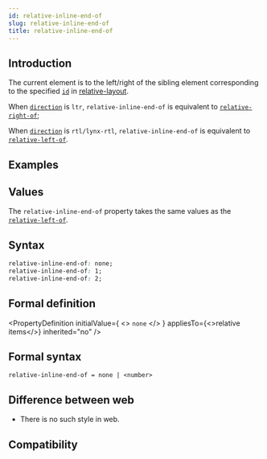 ```yaml
---
id: relative-inline-end-of
slug: relative-inline-end-of
title: relative-inline-end-of
---
```


## Introduction

The current element is to the left/right of the sibling element corresponding to the specified [`id`](./relative-id.mdx) in [relative-layout](guide/ui/layout/relative-layout.mdx).

When [`direction`](./direction.mdx) is `ltr`, `relative-inline-end-of` is equivalent to [`relative-right-of`](./relative-right-of.mdx);

When [`direction`](./direction.mdx) is `rtl/lynx-rtl`, `relative-inline-end-of` is equivalent to [`relative-left-of`](./relative-left-of.mdx).

## Examples


<Go
  example="css-api"
  defaultFile="src/relative-inline-end-of/App.tsx"
  img="/assets/doc/css/relative-inline-end-of.png"
  defaultEntryFile="dist/relative-inline-end-of.lynx.bundle"
  entry="src/relative-inline-end-of"
/>

## Values

The `relative-inline-end-of` property takes the same values as the [`relative-left-of`](./relative-left-of.mdx).

## Syntax

```css
relative-inline-end-of: none;
relative-inline-end-of: 1;
relative-inline-end-of: 2;
```

## Formal definition


<PropertyDefinition
  initialValue={
    <>
      <code>none</code>
    </>
  }
  appliesTo={<>relative items</>}
  inherited="no"
/>

## Formal syntax

```
relative-inline-end-of = none | <number>
```

## Difference between web

- There is no such style in web.

## Compatibility


<LegacyCompatTable metadata="css/properties/relative-inline-end-of" />
